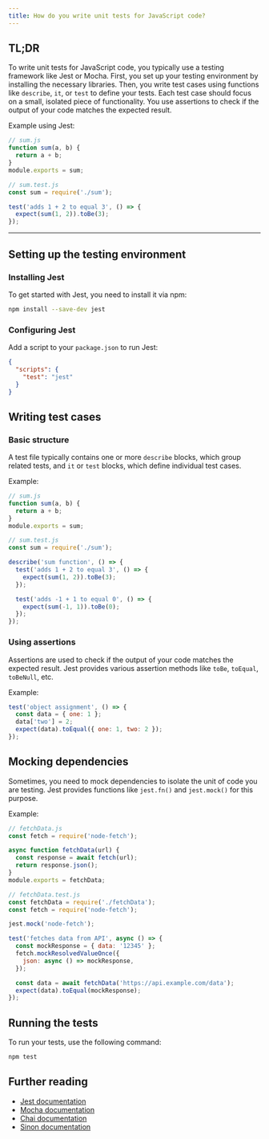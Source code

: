 ```yaml
---
title: How do you write unit tests for JavaScript code?
---
```


## TL;DR

To write unit tests for JavaScript code, you typically use a testing framework like Jest or Mocha. First, you set up your testing environment by installing the necessary libraries. Then, you write test cases using functions like `describe`, `it`, or `test` to define your tests. Each test case should focus on a small, isolated piece of functionality. You use assertions to check if the output of your code matches the expected result.

Example using Jest:

```js
// sum.js
function sum(a, b) {
  return a + b;
}
module.exports = sum;

// sum.test.js
const sum = require('./sum');

test('adds 1 + 2 to equal 3', () => {
  expect(sum(1, 2)).toBe(3);
});
```

---

## Setting up the testing environment

### Installing Jest

To get started with Jest, you need to install it via npm:

```bash
npm install --save-dev jest
```

### Configuring Jest

Add a script to your `package.json` to run Jest:

```json
{
  "scripts": {
    "test": "jest"
  }
}
```

## Writing test cases

### Basic structure

A test file typically contains one or more `describe` blocks, which group related tests, and `it` or `test` blocks, which define individual test cases.

Example:

```js
// sum.js
function sum(a, b) {
  return a + b;
}
module.exports = sum;

// sum.test.js
const sum = require('./sum');

describe('sum function', () => {
  test('adds 1 + 2 to equal 3', () => {
    expect(sum(1, 2)).toBe(3);
  });

  test('adds -1 + 1 to equal 0', () => {
    expect(sum(-1, 1)).toBe(0);
  });
});
```

### Using assertions

Assertions are used to check if the output of your code matches the expected result. Jest provides various assertion methods like `toBe`, `toEqual`, `toBeNull`, etc.

Example:

```js
test('object assignment', () => {
  const data = { one: 1 };
  data['two'] = 2;
  expect(data).toEqual({ one: 1, two: 2 });
});
```

## Mocking dependencies

Sometimes, you need to mock dependencies to isolate the unit of code you are testing. Jest provides functions like `jest.fn()` and `jest.mock()` for this purpose.

Example:

```js
// fetchData.js
const fetch = require('node-fetch');

async function fetchData(url) {
  const response = await fetch(url);
  return response.json();
}
module.exports = fetchData;

// fetchData.test.js
const fetchData = require('./fetchData');
const fetch = require('node-fetch');

jest.mock('node-fetch');

test('fetches data from API', async () => {
  const mockResponse = { data: '12345' };
  fetch.mockResolvedValueOnce({
    json: async () => mockResponse,
  });

  const data = await fetchData('https://api.example.com/data');
  expect(data).toEqual(mockResponse);
});
```

## Running the tests

To run your tests, use the following command:

```bash
npm test
```

## Further reading

- [Jest documentation](https://jestjs.io/docs/getting-started)
- [Mocha documentation](https://mochajs.org/)
- [Chai documentation](https://www.chaijs.com/)
- [Sinon documentation](https://sinonjs.org/)
